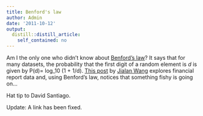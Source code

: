 ```yaml
---
title: Benford's law
author: Admin
date: '2011-10-12'
output:
  distill::distill_article:
    self_contained: no
---
```


Am I the only one who didn&#8217;t know about <a href="http://en.wikipedia.org/wiki/Benford's_law" target="_blank">Benford&#8217;s law</a>? I<span>t says that for many datasets, the probability that the first digit of a random element is <em>d</em> is given by P(d)= log_10 (1 + 1/d). </span><a href="http://econerdfood.blogspot.com/2011/10/benfords-law-and-decreasing-reliability.html" target="_blank">This post</a> by <a href="http://apps.olin.wustl.edu/faculty/wang/" target="_blank">Jialan Wang</a> explores financial report data and, using Benford&#8217;s law, notices that something fishy is going on&#8230; 

Hat tip to David Santiago.

Update: A link has been fixed. 
